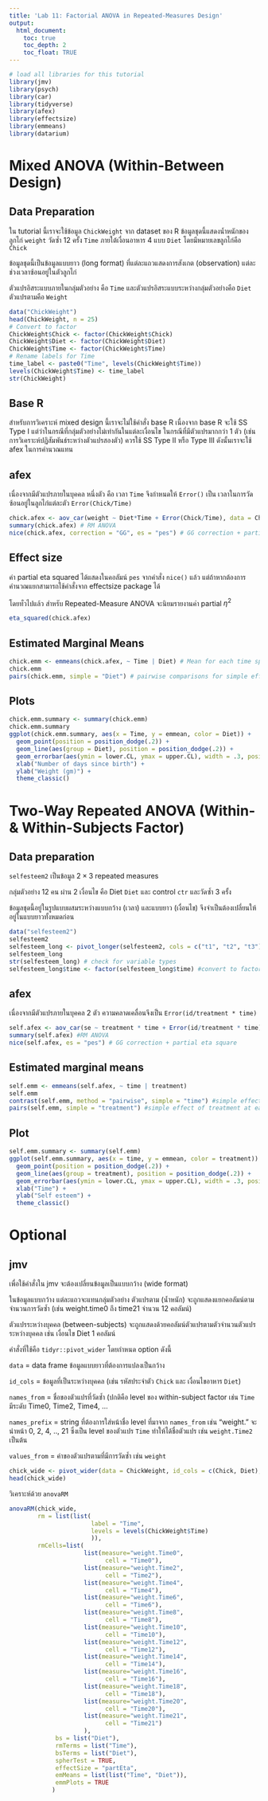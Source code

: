 ```yaml
---
title: 'Lab 11: Factorial ANOVA in Repeated-Measures Design'
output:
  html_document:
    toc: true
    toc_depth: 2
    toc_float: TRUE
---
```


```r
# load all libraries for this tutorial
library(jmv)
library(psych)
library(car)
library(tidyverse)
library(afex)
library(effectsize)
library(emmeans)
library(datarium)

```

# Mixed ANOVA (Within-Between Design)

## Data Preparation

ใน tutorial นี้เราจะใช้ข้อมูล `ChickWeight` จาก dataset ของ R ข้อมูลชุดนี้แสดงน้ำหนักของลูกไก่ `weight` วัดซ้ำ 12 ครั้ง `Time` ภายใต้เงื่อนอาหาร 4 แบบ `Diet` โดยมีหมายเลขลูกไก่คือ `Chick`

ข้อมูลชุดนี้เป็นข้อมูลแบบยาว (long format) ที่แต่ละแถวแสดงการสังเกต (observation) แต่ละช่วงเวลาซ้อนอยู่ในตัวลูกไก่

ตัวแปรอิสระแบบภายในกลุ่มตัวอย่าง คือ `Time` และตัวแปรอิสระแบบระหว่างกลุ่มตัวอย่างคือ `Diet` ตัวแปรตามคือ `Weight`

```r
data("ChickWeight")
head(ChickWeight, n = 25)
# Convert to factor
ChickWeight$Chick <- factor(ChickWeight$Chick)
ChickWeight$Diet <- factor(ChickWeight$Diet)
ChickWeight$Time <- factor(ChickWeight$Time)
# Rename labels for Time
time_label <- paste0("Time", levels(ChickWeight$Time))
levels(ChickWeight$Time) <- time_label
str(ChickWeight)
```

## Base R

สำหรับการวิเคราะห์ mixed design นี้เราจะไม่ใช้คำสั่ง base R เนื่องจาก base R จะใช้ SS Type I แต่ว่าในกรณีที่กลุ่มตัวอย่างไม่เท่ากันในแต่ละเงื่อนไข ในกรณีที่มีตัวแปรมากกว่า 1 ตัว (เช่น การวิเคราะห์ปฏิสัมพันธ์ระหว่างตัวแปรสองตัว) ควรใช้ SS Type II หรือ Type III ดังนั้นเราจะใช้ afex ในการคำนวณแทน

## afex

เนื่องจากมีตัวแปรภายในบุคคล หนึ่งตัว คือ เวลา `Time` จึงกำหนดให้ `Error()` เป็น เวลาในการวัด ซ้อนอยู่ในลูกไก่แต่ละตัว `Error(Chick/Time)`

```r
chick.afex <- aov_car(weight ~ Diet*Time + Error(Chick/Time), data = ChickWeight) 
summary(chick.afex) # RM ANOVA
nice(chick.afex, correction = "GG", es = "pes") # GG correction + partial eta squared
```

## Effect size

ค่า partial eta squared ได้แสดงในคอลัมน์ `pes` จากคำสั่ง `nice()` แล้ว แต่ถ้าหากต้องการคำนวณแยกสามารถใช้คำสั่งจาก effectsize package ได้

โดยทั่วไปแล้ว สำหรับ Repeated-Measure ANOVA จะนิยมรายงานค่า partial $\eta^2$

```r
eta_squared(chick.afex)
```

## Estimated Marginal Means

```r
chick.emm <- emmeans(chick.afex, ~ Time | Diet) # Mean for each time split by Diet
chick.emm
pairs(chick.emm, simple = "Diet") # pairwise comparisons for simple effect of Diet at each time point
```

## Plots

```r
chick.emm.summary <- summary(chick.emm)
chick.emm.summary
ggplot(chick.emm.summary, aes(x = Time, y = emmean, color = Diet)) +
  geom_point(position = position_dodge(.2)) +
  geom_line(aes(group = Diet), position = position_dodge(.2)) +
  geom_errorbar(aes(ymin = lower.CL, ymax = upper.CL), width = .3, position = position_dodge(.2)) + 
  xlab("Number of days since birth") +
  ylab("Weight (gm)") +
  theme_classic()
```

# Two-Way Repeated ANOVA (Within- & Within-Subjects Factor)

## Data preparation

`selfesteem2` เป็นข้อมูล $2 \times 3$ repeated measures

กลุ่มตัวอย่าง 12 คน ผ่าน 2 เงื่อนไข คือ Diet `Diet` และ control `ctr` และวัดซ้ำ 3 ครั้ง

ข้อมูลชุดนี้อยู่ในรูปแบบผสมระหว่างแบบกว้าง (เวลา) และแบบยาว (เงื่อนไข) จึงจำเป็นต้องเปลี่ยนให้อยู่ในแบบยาวทั้งหมดก่อน

```r
data("selfesteem2")
selfesteem2
selfesteem_long <- pivot_longer(selfesteem2, cols = c("t1", "t2", "t3"), names_to = "time", values_to = "se" )
selfesteem_long
str(selfesteem_long) # check for variable types
selfesteem_long$time <- factor(selfesteem_long$time) #convert to factor
```

## afex

เนื่องจากมีตัวแปรภายในบุคคล 2 ตัว ความคลาดเคลื่อนจึงเป็น `Error(id/treatment * time)`

```r
self.afex <- aov_car(se ~ treatment * time + Error(id/treatment * time), data = selfesteem_long)
summary(self.afex) #RM ANOVA
nice(self.afex, es = "pes") # GG correction + partial eta square
```

## Estimated marginal means

```r
self.emm <- emmeans(self.afex, ~ time | treatment)
self.emm
contrast(self.emm, method = "pairwise", simple = "time") #simple effect of time at each treatment level
pairs(self.emm, simple = "treatment") #simple effect of treatment at each time level
```

## Plot

```r
self.emm.summary <- summary(self.emm)
ggplot(self.emm.summary, aes(x = time, y = emmean, color = treatment)) + 
  geom_point(position = position_dodge(.2)) +
  geom_line(aes(group = treatment), position = position_dodge(.2)) +
  geom_errorbar(aes(ymin = lower.CL, ymax = upper.CL), width = .3, position = position_dodge(.2)) + 
  xlab("Time") +
  ylab("Self esteem") +
  theme_classic()
```

# Optional

## jmv

เพื่อใช้คำสั่งใน jmv จะต้องเปลี่ยนข้อมูลเป็นแบบกว้าง (wide format)

ในข้อมูลแบบกว้าง แต่ละแถวจะแทนกลุ่มตัวอย่าง ตัวแปรตาม (น้ำหนัก) จะถูกแสดงแยกคอลัมน์ตามจำนวนการวัดซ้ำ (เช่น weight.time0 ถึง time21 จำนวน 12 คอลัมน์)

ตัวแปรระหว่างบุคคล (between-subjects) จะถูกแสดงด้วยคอลัมน์ตัวแปรตามตัวจำนวนตัวแปรระหว่างบุคคล เช่น เงื่อนไข Diet 1 คอลัมน์

คำสั่งที่ใช้คือ `tidyr::pivot_wider` โดยกำหนด option ดังนี้

`data` = data frame ข้อมูลแบบยาวที่ต้องการแปลงเป็นกว้าง

`id_cols` = ข้อมูลที่เป็นระหว่างบุคคล (เช่น รหัสประจำตัว `Chick` และ เงื่อนไขอาหาร `Diet`)

`names_from` = ชื่อของตัวแปรที่วัดซ้ำ (ปกติคือ ​level ของ within-subject factor เช่น `Time` มีระดับ Time0, Time2, Time4, ...

`names_prefix` = string ที่ต้องการใส่หน้าชื่อ level ที่มาจาก `names_from` เช่น "weight." จะนำหน้า 0, 2, 4, .., 21 ซึ่งเป็น level ของตัวแปร `Time` ทำให้ได้ชื่อตัวแปร เช่น `weight.Time2` เป็นต้น

`values_from` = ค่าของตัวแปรตามที่มีการวัดซ้ำ เช่น `weight`

```r
chick_wide <- pivot_wider(data = ChickWeight, id_cols = c(Chick, Diet), names_from = Time, names_prefix = "weight.", values_from = weight)
head(chick_wide)
```

วิเคราะห์ด้วย `anovaRM`

```r
anovaRM(chick_wide, 
        rm = list(list(
                       label = "Time",
                       levels = levels(ChickWeight$Time)
                       )),
        rmCells=list(
                     list(measure="weight.Time0",
                           cell = "Time0"),
                     list(measure="weight.Time2",
                           cell = "Time2"),
                     list(measure="weight.Time4",
                           cell = "Time4"),
                     list(measure="weight.Time6",
                           cell = "Time6"),
                     list(measure="weight.Time8",
                           cell = "Time8"),
                     list(measure="weight.Time10",
                           cell = "Time10"),
                     list(measure="weight.Time12",
                           cell = "Time12"),
                     list(measure="weight.Time14",
                           cell = "Time14"),
                     list(measure="weight.Time16",
                           cell = "Time16"),
                     list(measure="weight.Time18",
                           cell = "Time18"),
                     list(measure="weight.Time20",
                           cell = "Time20"),
                     list(measure="weight.Time21",
                           cell = "Time21")
                     ),
             bs = list("Diet"),
             rmTerms = list("Time"),
             bsTerms = list("Diet"),
             spherTest = TRUE,
             effectSize = "partEta",
             emMeans = list(list("Time", "Diet")),     
             emmPlots = TRUE  
            )
```
